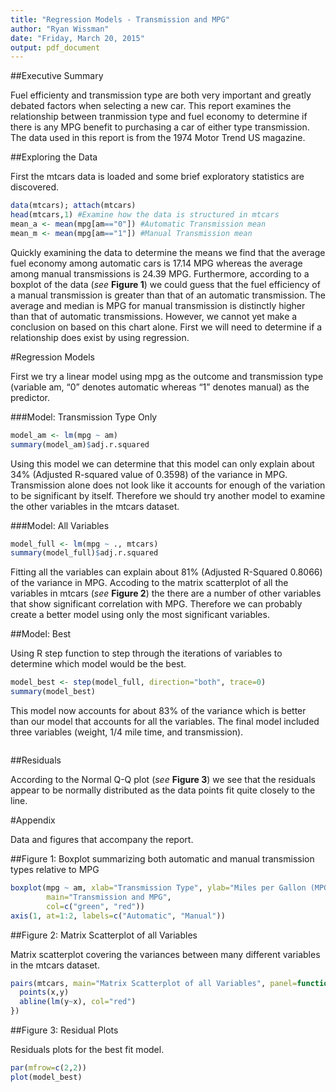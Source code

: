 ```yaml
---
title: "Regression Models - Transmission and MPG"
author: "Ryan Wissman"
date: "Friday, March 20, 2015"
output: pdf_document
---
```


##Executive Summary

Fuel efficienty and transmission type are both very important and greatly debated factors when selecting a new car. This report examines the relationship between tranmission type and fuel economy to determine if there is any MPG benefit to purchasing a car of either type transmission. The data used in this report is from the 1974 Motor Trend US magazine.

<results summary>

##Exploring the Data

First the mtcars data is loaded and some brief exploratory statistics are discovered.

```r
data(mtcars); attach(mtcars)
head(mtcars,1) #Examine how the data is structured in mtcars
mean_a <- mean(mpg[am=="0"]) #Automatic Transmission mean
mean_m <- mean(mpg[am=="1"]) #Manual Transmission mean
```

Quickly examining the data to determine the means we find that the average fuel economy among automatic cars is 17.14 MPG whereas the average among manual transmissions is 24.39 MPG. Furthermore, according to a boxplot of the data (*see* **Figure 1**) we could guess that the fuel efficiency of a manual transmission is greater than that of an automatic transmission. The average and median is MPG for manual transmission is distinctly higher than that of automatic transmissions. However, we cannot yet make a conclusion on based on this chart alone. First we will need to determine if a relationship does exist by using regression. 

#Regression Models

First we try a linear model using mpg as the outcome and transmission type (variable am, "0" denotes automatic whereas "1" denotes manual) as the predictor.

###Model: Transmission Type Only

```r
model_am <- lm(mpg ~ am)
summary(model_am)$adj.r.squared
```

Using this model we can determine that this model can only explain about 34% (Adjusted R-squared value of 0.3598) of the variance in MPG. Transmission alone does not look like it accounts for enough of the variation to be significant by itself. Therefore we should try another model to examine the other variables in the mtcars dataset.

###Model: All Variables 

```r
model_full <- lm(mpg ~ ., mtcars)
summary(model_full)$adj.r.squared
```

Fitting all the variables can explain about 81% (Adjusted R-Squared 0.8066) of the variance in MPG. Accoding to the matrix scatterplot of all the variables in mtcars (*see* **Figure 2**) the there are a number of other variables that show significant correlation with MPG. Therefore we can probably create a better model using only the most significant variables. 

##Model: Best

Using R step function to step through the iterations of variables to determine which model would be the best. 

```r
model_best <- step(model_full, direction="both", trace=0)
summary(model_best)
```

This model now accounts for about 83% of the variance which is better than our model that accounts for all the variables. The final model included three variables (weight, 1/4 mile time, and transmission). 

```r

```

##Residuals

According to the Normal Q-Q plot (*see* **Figure 3**) we see that the residuals appear to be normally distributed as the data points fit quite closely to the line.


#Appendix

Data and figures that accompany the report.

##Figure 1: Boxplot summarizing both automatic and manual transmission types relative to MPG

```r
boxplot(mpg ~ am, xlab="Transmission Type", ylab="Miles per Gallon (MPG)", xaxt="n", 
        main="Transmission and MPG",
        col=c("green", "red"))
axis(1, at=1:2, labels=c("Automatic", "Manual"))
```

##Figure 2: Matrix Scatterplot of all Variables

Matrix scatterplot covering the variances between many different variables in the mtcars dataset.  

```r
pairs(mtcars, main="Matrix Scatterplot of all Variables", panel=function(x,y){
  points(x,y)
  abline(lm(y~x), col="red")
})
```

##Figure 3: Residual Plots

Residuals plots for the best fit model.

```r
par(mfrow=c(2,2))
plot(model_best)
```
